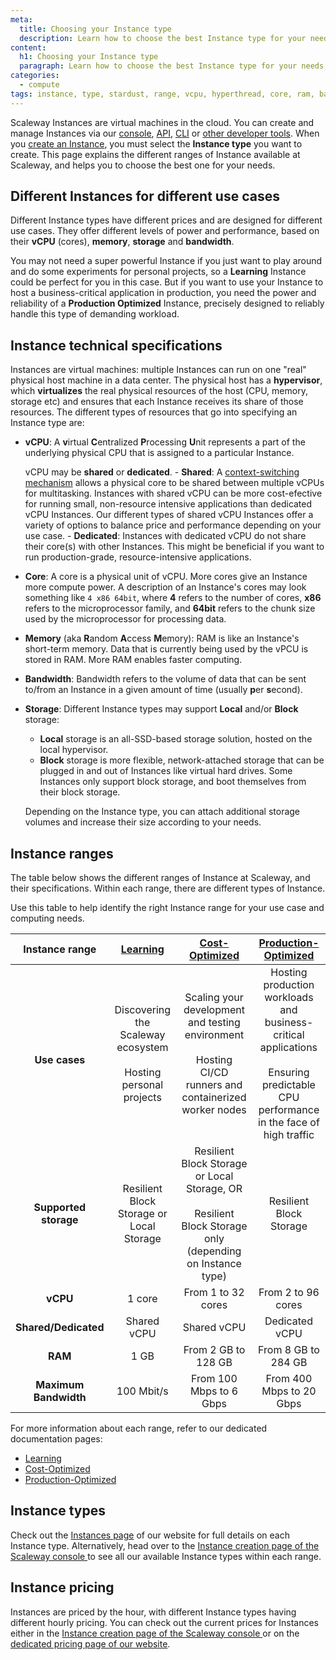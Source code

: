 ```yaml
---
meta:
  title: Choosing your Instance type
  description: Learn how to choose the best Instance type for your needs, whether you're looking to learn and test, launch something into production, or find something optimized for a specific type of workload.
content:
  h1: Choosing your Instance type
  paragraph: Learn how to choose the best Instance type for your needs, whether you're looking to learn and test, launch something into production, or find something optimized for a specific type of workload.
categories: 
  - compute
tags: instance, type, stardust, range, vcpu, hyperthread, core, ram, bandwidth, dedicated, shared, memory, hypervisor, vm, storage, dev1, play2, gp1, pro2, ent1, gpu, arm, learning, development, production, production-optimized, cost-optimized, memory-optimized, storage-optimized
---
```


Scaleway Instances are virtual machines in the cloud. You can create and manage Instances via our [console](https://console.scaleway.com/), [API](https://developers.scaleway.com/en/), [CLI](https://www.scaleway.com/en/cli/) or [other developer tools](https://developers.scaleway.com/en/community-tools/). When you [create an Instance](/compute/instances/how-to/create-an-instance/), you must select the **Instance type** you want to create. This page explains the different ranges of Instance available at Scaleway, and helps you to choose the best one for your needs.

## Different Instances for different use cases

Different Instance types have different prices and are designed for different use cases. They offer different levels of power and performance, based on their **vCPU** (cores), **memory**, **storage** and **bandwidth**. 

You may not need a super powerful Instance if you just want to play around and do some experiments for personal projects, so a **Learning** Instance could be perfect for you in this case. But if you want to use your Instance to host a business-critical application in production, you need the power and reliability of a **Production Optimized** Instance, precisely designed to reliably handle this type of demanding workload.

## Instance technical specifications

Instances are virtual machines: multiple Instances can run on one "real" physical host machine in a data center. The physical host has a **hypervisor**, which **virtualizes** the real physical resources of the host (CPU, memory, storage etc) and ensures that each Instance receives its share of those resources. The different types of resources that go into specifying an Instance type are:

* **vCPU**: A **v**irtual **C**entralized **P**rocessing **U**nit represents a part of the underlying physical CPU that is assigned to a particular Instance. 

    vCPU may be **shared** or **dedicated**. 
        - **Shared**: A [context-switching mechanism](https://en.wikipedia.org/wiki/Context_switch) allows a physical core to be shared between multiple vCPUs for multitasking. Instances with shared vCPU can be more cost-efective for running small, non-resource intensive applications than dedicated vCPU Instances. Our different types of shared vCPU Instances offer a variety of options to balance price and performance depending on your use case.
        - **Dedicated**: Instances with dedicated vCPU do not share their core(s) with other Instances. This might be beneficial if you want to run production-grade, resource-intensive applications.

* **Core**: A core is a physical unit of vCPU. More cores give an Instance more compute power. A description of an Instance's cores may look something like `4 x86 64bit`, where **4** refers to the number of cores, **x86** refers to the microprocessor family, and **64bit** refers to the chunk size used by the microprocessor for processing data.

* **Memory** (aka **R**andom **A**ccess **M**emory): RAM is like an Instance's short-term memory. Data that is currently being used by the vPCU is stored in RAM. More RAM enables faster computing.

* **Bandwidth**: Bandwidth refers to the volume of data that can be sent to/from an Instance in a given amount of time (usually **p**er **s**econd).

* **Storage**: Different Instance types may support **Local** and/or **Block** storage:
    - **Local** storage is an all-SSD-based storage solution, hosted on the local hypervisor. 
    - **Block** storage is more flexible, network-attached storage that can be plugged in and out of Instances like virtual hard drives. Some Instances only support block storage, and boot themselves from their block storage.
    
    Depending on the Instance type, you can attach additional storage volumes and increase their size according to your needs.

## Instance ranges

The table below shows the different ranges of Instance at Scaleway, and their specifications. Within each range, there are different types of Instance.

Use this table to help identify the right Instance range for your use case and computing needs. 

| **Instance range**    	| [Learning](TODO-LINK)                                                                 	| [Cost-Optimized]((TODO-LINK))                                                                                                                    	| [Production-Optimized](TODO-LINK)                                                                                                         	|
|:-----------------------:	|:--------------------------------------------------------------------------:	|:-----------------------------------------------------------------------------------------------------------------------------------:	|:-----------------------------------------------------------------------------------------------------------------------------------------------:|
| <br />**Use cases**     	| Discovering the Scaleway ecosystem <br /><br />Hosting personal projects 	| Scaling your development and testing environment <br /><br />Hosting CI/CD runners and containerized worker nodes                 	| Hosting production workloads and business-critical applications <br /><br />Ensuring predictable CPU performance in the face of high traffic  	|
| **Supported storage** 	| Resilient Block Storage or Local Storage                                 	| Resilient Block Storage or Local Storage, OR <br /><br />Resilient Block Storage only (depending on Instance type) 	| Resilient Block Storage                                                                                                                       	|
| **vCPU**              	| 1 core                                                                   	| From 1 to 32 cores                                                                                                                	| From 2 to 96 cores                                                                                                                            	|
| **Shared/Dedicated**  	| Shared vCPU                                                              	| Shared vCPU                                                                                                                       	| Dedicated vCPU                                                                                                                                	|
| **RAM**               	| 1 GB                                                                     	| From 2 GB to 128 GB                                                                                                               	| From 8 GB to 284 GB                                                                                                                           	|
| **Maximum Bandwidth** 	| 100 Mbit/s                                                               	| From 100 Mbps to 6 Gbps                                                                                                           	| From 400 Mbps to 20 Gbps                                                                                                                      	|

For more information about each range, refer to our dedicated documentation pages:
- [Learning](TODO-LINK)
- [Cost-Optimized](TODO-LINK)
- [Production-Optimized](TODO-LINK)

## Instance types

Check out the [Instances page](https://www.scaleway.com/en/virtual-instances/) of our website for full details on each Instance type. Alternatively, head over to the [Instance creation page of the Scaleway console ](https://console.scaleway.com/instance/servers/create) to see all our available Instance types within each range.

## Instance pricing

Instances are priced by the hour, with different Instance types having different hourly pricing. You can check out the current prices for Instances either in the [Instance creation page of the Scaleway console ](https://console.scaleway.com/instance/servers/create) or on the [dedicated pricing page of our website](https://www.scaleway.com/en/pricing/?tags=available).

